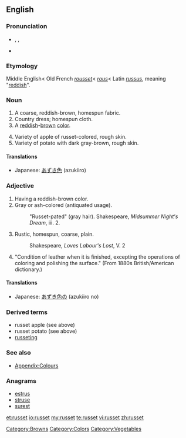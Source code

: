 ==English==

===Pronunciation===
* {{enPR|rŭs'ət}}, {{IPA|/ˈrʌsət/}}, {{SAMPA|/"rVs@t/}}
* {{rhymes|ʌsɪt}}

===Etymology===
Middle English< Old French ''[[rousset]]''< ''[[rous]]''< Latin ''[[russus]]'', meaning "[[red]]dish".

===Noun===
{{en-noun|s|-}}

# A coarse, reddish-brown, homespun fabric.
# Country dress; homespun cloth.
# A [[red]]dish-[[brown]] [[color]].
#: {{color panel|80461B}}
# Variety of apple of russet-colored, rough skin.
# Variety of potato with dark gray-brown, rough skin.

====Translations====
{{trans-top|fabric}}
{{trans-mid}}
{{trans-bottom}}

{{trans-top|color}}
* Japanese: [[あずき色]] (azukiiro)
{{trans-mid}}
{{trans-bottom}}

{{trans-top|potato}}
{{trans-mid}}
{{trans-bottom}}

===Adjective===
{{en-adj}}

# Having a reddish-brown color.
# Gray or ash-colored (antiquated usage).
#: "Russet-pated" (gray hair).  Shakespeare, ''Midsummer Night's Dream'', iii. 2.
# Rustic, homespun, coarse, plain.
#: Shakespeare, ''Loves Labour's Lost'', V. 2
# "Condition of leather when it is finished, excepting the operations of coloring and polishing the surface." (From 1880s British/American dictionary.)

====Translations====
{{trans-top|color}}
* Japanese: [[あずき色]]の (azukiiro no)
{{trans-mid}}
{{trans-bottom}}

===Derived terms===
* russet apple (see above)
* russet potato (see above)
* [[russeting]]<!--possibly a kind of apple-->

===See also===
* [[Appendix:Colours]]

===Anagrams===
* [[estrus#English|estrus]]
* [[struse#English|struse]]
* [[surest#English|surest]]

[[Category:Browns]]
[[Category:Colors]]
[[Category:Vegetables]]

[[et:russet]]
[[io:russet]]
[[my:russet]]
[[te:russet]]
[[vi:russet]]
[[zh:russet]]